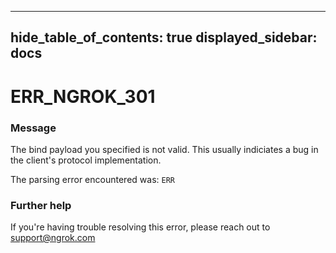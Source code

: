 

---
hide_table_of_contents: true
displayed_sidebar: docs
---


# ERR_NGROK_301

### Message
The bind payload you specified is not valid.
This usually indiciates a bug in the client's protocol implementation.

The parsing error encountered was:
`ERR`

<ErrorDetails error="err_ngrok_301" />



### Further help
If you're having trouble resolving this error, please reach out to [support@ngrok.com](mailto:support@ngrok.com?subject=Help%20with%20ERR_NGROK_301)

